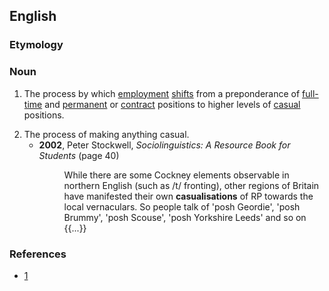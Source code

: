 ==English==

===Etymology===
{{suffix|en|casual|isation}}

===Noun===
{{en-noun|~}}

# {{lb|en|economics}} The process by which [[employment]] [[shifts]] from a preponderance of [[full-time]] and [[permanent]] or [[contract]] positions to higher levels of [[casual]] positions.
# The process of making anything casual.
#* '''2002''', Peter Stockwell, ''Sociolinguistics: A Resource Book for Students'' (page 40)
#*: While there are some Cockney elements observable in northern English (such as /t/ fronting), other regions of Britain have manifested their own '''casualisations''' of RP towards the local vernaculars. So people talk of 'posh Geordie', 'posh Brummy', 'posh Scouse', 'posh Yorkshire Leeds' and so on {{...}}

===References===
* [https://web.archive.org/web/20050701112555/http://www.rpdc.tas.gov.au/soer/indicator/81/index.php]